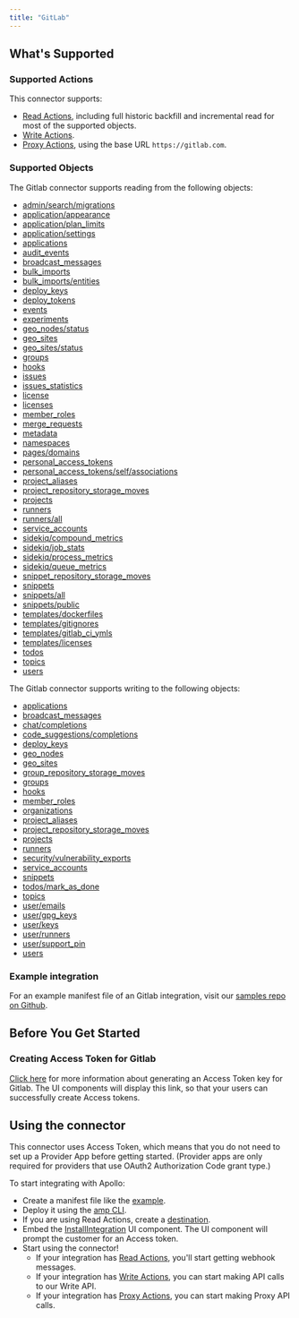 ```yaml
---
title: "GitLab"
---
```


## What's Supported

### Supported Actions

This connector supports:
- [Read Actions](/read-actions), including full historic backfill and incremental read for most of the supported objects.
- [Write Actions](/write-actions).
- [Proxy Actions](/proxy-actions), using the base URL `https://gitlab.com`.

### Supported Objects

The Gitlab connector supports reading from the following objects:

- [admin/search/migrations](https://docs.gitlab.com/api/admin/search_migrations)
- [application/appearance](https://docs.gitlab.com/api/appearance/#get-details-on-current-application-appearance)
- [application/plan_limits](https://docs.gitlab.com/api/plan_limits)
- [application/settings](https://docs.gitlab.com/api/settings)
- [applications](https://docs.gitlab.com/api/applications)
- [audit_events](https://docs.gitlab.com/api/audit_events)
- [broadcast_messages](https://docs.gitlab.com/api/broadcast_messages)
- [bulk_imports](https://docs.gitlab.com/api/bulk_imports)
- [bulk_imports/entities](https://docs.gitlab.com/api/bulk_imports/#list-group-or-project-migration-entities)
- [deploy_keys](https://docs.gitlab.com/api/deploy_keys)
- [deploy_tokens](https://docs.gitlab.com/api/deploy_tokens)
- [events](https://docs.gitlab.com/api/events)
- [experiments](https://docs.gitlab.com/api/experiments)
- [geo_nodes/status](https://docs.gitlab.com/api/geo_nodes#status)
- [geo_sites](https://docs.gitlab.com/api/geo_sites)
- [geo_sites/status](https://docs.gitlab.com/api/geo_sites#status)
- [groups](https://docs.gitlab.com/api/groups)
- [hooks](https://docs.gitlab.com/api/system_hooks)
- [issues](https://docs.gitlab.com/api/issues)
- [issues_statistics](https://docs.gitlab.com/api/issues_statistics)
- [license](https://docs.gitlab.com/api/license)
- [licenses](https://docs.gitlab.com/api/templates/licenses)
- [member_roles](https://docs.gitlab.com/api/member_roles)
- [merge_requests](https://docs.gitlab.com/api/merge_requests)
- [metadata](https://docs.gitlab.com/api/metadata)
- [namespaces](https://docs.gitlab.com/api/namespaces)
- [pages/domains](https://docs.gitlab.com/api/pages_domains/)
- [personal_access_tokens](https://docs.gitlab.com/api/personal_access_tokens)
- [personal_access_tokens/self/associations](https://docs.gitlab.com/api/personal_access_tokens/#list-all-token-associations)
- [project_aliases](https://docs.gitlab.com/api/project_aliases)
- [project_repository_storage_moves](https://docs.gitlab.com/api/project_repository_storage_moves)
- [projects](https://docs.gitlab.com/api/projects)
- [runners](https://docs.gitlab.com/api/runners)
- [runners/all](https://docs.gitlab.com/api/runners/#list-all-runners)
- [service_accounts](https://docs.gitlab.com/api/service_accounts)
- [sidekiq/compound_metrics](https://docs.gitlab.com/api/sidekiq_metrics)
- [sidekiq/job_stats](https://docs.gitlab.com/api/sidekiq_metrics/#get-the-current-job-statistics)
- [sidekiq/process_metrics](https://docs.gitlab.com/api/sidekiq_metrics/#get-the-current-process-metrics)
- [sidekiq/queue_metrics](https://docs.gitlab.com/api/sidekiq_metrics)
- [snippet_repository_storage_moves](https://docs.gitlab.com/api/snippet_repository_storage_moves)
- [snippets](https://docs.gitlab.com/api/snippets)
- [snippets/all](https://docs.gitlab.com/api/snippets/#list-all-snippets)
- [snippets/public](https://docs.gitlab.com/api/snippets/#list-all-public-snippets)
- [templates/dockerfiles](https://docs.gitlab.com/api/templates/dockerfiles)
- [templates/gitignores](https://docs.gitlab.com/api/templates/gitignores)
- [templates/gitlab_ci_ymls](https://docs.gitlab.com/api/templates/gitlab_ci_ymls)
- [templates/licenses](https://docs.gitlab.com/api/templates/licenses)
- [todos](https://docs.gitlab.com/api/todos)
- [topics](https://docs.gitlab.com/api/topics)
- [users](https://docs.gitlab.com/api/users)

The Gitlab connector supports writing to the following objects:

- [applications](https://docs.gitlab.com/api/applications)
- [broadcast_messages](https://docs.gitlab.com/api/broadcast_messages)
- [chat/completions](https://docs.gitlab.com/api/chat)
- [code_suggestions/completions](http://docs.gitlab.com/api/suggestions/)
- [deploy_keys](https://docs.gitlab.com/api/deploy_keys)
- [geo_nodes](https://docs.gitlab.com/api/geo_nodes)
- [geo_sites](https://docs.gitlab.com/api/geo_sites)
- [group_repository_storage_moves](https://docs.gitlab.com/api/group_repository_storage_moves)
- [groups](https://docs.gitlab.com/api/groups)
- [hooks](https://docs.gitlab.com/administration/system_hooks/)
- [member_roles](https://docs.gitlab.com/api/member_roles/#create-a-instance-member-role)
- [organizations](https://docs.gitlab.com/api/organizations)
- [project_aliases](https://docs.gitlab.com/api/project_aliases)
- [project_repository_storage_moves](https://docs.gitlab.com/api/project_repository_storage_moves)
- [projects](https://docs.gitlab.com/api/projects)
- [runners](https://docs.gitlab.com/api/runners)
- [security/vulnerability_exports](https://docs.gitlab.com/api/vulnerability_exports/)
- [service_accounts](https://docs.gitlab.com/api/service_accounts/)
- [snippets](https://docs.gitlab.com/api/snippets)
- [todos/mark_as_done](https://docs.gitlab.com/api/todos/#mark-all-to-do-items-as-done)
- [topics](https://docs.gitlab.com/api/topics)
- [user/emails](https://docs.gitlab.com/api/user_email_addresses/#add-an-email-address)
- [user/gpg_keys](https://docs.gitlab.com/api/user/gpg_keys)
- [user/keys](https://docs.gitlab.com/api/user/keys)
- [user/runners](https://docs.gitlab.com/api/user/runners)
- [user/support_pin](https://docs.gitlab.com/api/users/#create-a-support-pin)
- [users](https://docs.gitlab.com/api/users)

### Example integration

For an example manifest file of an Gitlab integration, visit our [samples repo on Github](https://github.com/amp-labs/samples/blob/main/gitlab/amp.yaml).

## Before You Get Started

### Creating Access Token for Gitlab

[Click here](https://gitlab.com/-/user_settings/personal_access_tokens) for more information about generating an Access Token key for Gitlab. The UI components will display this link, so that your users can successfully create Access tokens.

## Using the connector

This connector uses Access Token, which means that you do not need to set up a Provider App before getting started. (Provider apps are only required for providers that use OAuth2 Authorization Code grant type.)

To start integrating with Apollo:

- Create a manifest file like the [example](https://github.com/amp-labs/samples/blob/main/gitlab/amp.yaml).
- Deploy it using the [amp CLI](/cli/overview).
- If you are using Read Actions, create a [destination](/destinations).
- Embed the [InstallIntegration](/embeddable-ui-components#install-integration) UI component. The UI component will prompt the customer for an Access token.
- Start using the connector!
  - If your integration has [Read Actions](/read-actions), you'll start getting webhook messages.
  - If your integration has [Write Actions](/write-actions), you can start making API calls to our Write API.
  - If your integration has [Proxy Actions](/proxy-actions), you can start making Proxy API calls.
